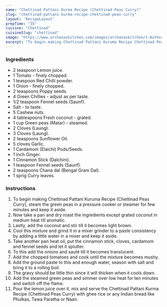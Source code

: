 ---
name: "Chettinad Pattani Kurma Recipe (Chettinad Peas Curry)"
slug: "chettinad-pattani-kurma-recipe-chettinad-peas-curry"
layout: 'RecipeLayout'
prepTime: "35"
cuisine: "Chettinad"
cuisineSlug: "chettinad"
image: "https://www.archanaskitchen.com/images/archanaskitchen/1-Author/Nithya_Anantham/Chettinad_Pattani_Kurma_Chettinad_Peas_Curry.jpg"
excerpt: "To begin making Chettinad Pattani Kuruma Recipe Chettinad Peas Curry, steam the green peas in a pressure cooker or steamer for few minutes and keep it aside"
---

### Ingredients

- 2 teaspoon Lemon juice.
- 1 Tomato - finely chopped.
- 1 teaspoon Red Chilli powder.
- 1 Onion - finely chopped.
- 2 teaspoons Poppy seeds.
- 4 Green Chillies - adjust as per taste.
- 1/2 teaspoon Fennel seeds (Saunf).
- Salt - to taste.
- 5 Cashew nuts.
- 4 tablespoons Fresh coconut - grated.
- 1 cup Green peas (Matar) - steamed.
- 2 Cloves (Laung).
- 3 Cloves (Laung).
- 2 teaspoons Sunflower Oil.
- 5 cloves Garlic.
- 1 Cardamom (Elaichi) Pods/Seeds.
- 1 inch Ginger.
- 1 Cinnamon Stick (Dalchini).
- 1 teaspoon Fennel seeds (Saunf).
- 2 teaspoons Chana dal (Bengal Gram Dal).
- 1 sprig Curry leaves.

### Instructions

1. To begin making Chettinad Pattani Kuruma Recipe (Chettinad Peas Curry), steam the green peas in a pressure cooker or steamer for few minutes and keep it aside.
1. Now take a pan and dry roast the ingredients except grated coconut in medium heat till aromatic.
1. Lastly, add the coconut and stir till it becomes light brown.
1. Cool this mixture and grind it in a mixer grinder to a paste consistency by adding a little water in a mixer and keep it aside.
1. Take another pan heat oil, put the cinnamon stick, cloves, cardamom and fennel seeds and let it splutter.
1. To this add the onions and sauté till it becomes translucent.
1. Add the chopped tomatoes and cook until the mixture becomes mushy.
1. Add the ground paste to this and enough water, season with salt and bring it to a rolling boil.
1. The gravy should be little thin since it will thicken when it cools down.
1. Add the steamed green peas and simmer over low heat for ten minutes and switch off the flame.
1. Pour the lemon juice over it, mix and serve the Chettinad Pattani Kurma Recipe (Chettinad Peas Curry) with ghee rice or any Indian bread like Phulkas, Tawa Paratha or Naan.
